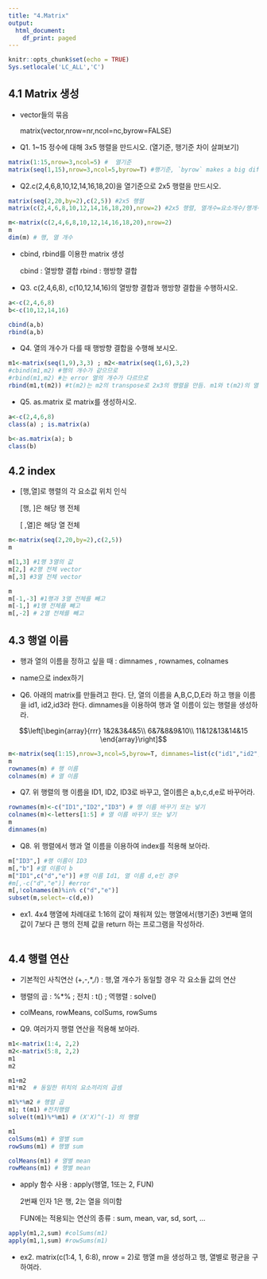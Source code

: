 ```yaml
---
title: "4.Matrix"
output:
  html_document:
    df_print: paged
---
```

```r
knitr::opts_chunk$set(echo = TRUE)
Sys.setlocale('LC_ALL','C')
```


## 4.1 Matrix 생성  

- vector들의 묶음
  
  matrix(vector,nrow=nr,ncol=nc,byrow=FALSE)

- Q1. 1~15 정수에 대해 3x5 행렬을 만드시오. 
      (열기준, 행기준 차이 살펴보기)
```r
matrix(1:15,nrow=3,ncol=5) #  열기준
matrix(seq(1,15),nrow=3,ncol=5,byrow=T) #행기준, `byrow` makes a big difference
```

- Q2.c(2,4,6,8,10,12,14,16,18,20)을 열기준으로 2x5 행렬을 만드시오. 
```r
matrix(seq(2,20,by=2),c(2,5)) #2x5 행렬
matrix(c(2,4,6,8,10,12,14,16,18,20),nrow=2) #2x5 행렬, 열개수=요소개수/행개수
```
```r
m<-matrix(c(2,4,6,8,10,12,14,16,18,20),nrow=2)
m
dim(m) # 행, 열 개수
```

- cbind, rbind를 이용한 matrix 생성
  
  cbind : 열방향 결합
  rbind : 행방향 결합
  
- Q3. c(2,4,6,8), c(10,12,14,16)의 열방향 결합과 행방향 결합을 수행하시오. 
```r
a<-c(2,4,6,8)
b<-c(10,12,14,16)

cbind(a,b)
rbind(a,b)


```

- Q4. 열의 개수가 다를 때 행방향 결합을 수행해 보시오.
```r
m1<-matrix(seq(1,9),3,3) ; m2<-matrix(seq(1,6),3,2)
#cbind(m1,m2) #행의 개수가 같으므로 
#rbind(m1,m2) #는 error 열의 개수가 다르므로
rbind(m1,t(m2)) #t(m2)는 m2의 transpose로 2x3의 행렬을 만듬. m1와 t(m2)의 열의 개수가 3개로 동일해짐 

```

- Q5. as.matrix 로 matrix를 생성하시오.

```r
a<-c(2,4,6,8)
class(a) ; is.matrix(a)
```

```r
b<-as.matrix(a); b
class(b)
```

## 4.2 index

- [행,열]로 행렬의 각 요소값 위치 인식

  [행,  ]은 해당 행 전체
  
  [  ,열]은 해당 열 전체
  

```r
m<-matrix(seq(2,20,by=2),c(2,5))
m
```

```r
m[1,3] #1행 3열의 값
m[2,] #2행 전체 vector
m[,3] #3열 전체 vector

```

```r
m
m[-1,-3] #1행과 3열 전체를 빼고 
m[-1,] #1행 전체를 빼고
m[,-2] # 2열 전체를 빼고
```

## 4.3 행열 이름

- 행과 열의 이름을 정하고 싶을 때 : dimnames , rownames, colnames

- name으로 index하기 

- Q6. 아래의 matrix를 만들려고 한다. 단, 열의 이름을 A,B,C,D,E라 하고 행을 이름을 id1, id2,id3라 한다. dimnames을 이용하여 행과 열 이름이 있는 행렬을 생성하라.

$$\left[\begin{array}{rrr} 
1&2&3&4&5\\
6&7&8&9&10\\
11&12&13&14&15
\end{array}\right]$$ 

```r
m<-matrix(seq(1:15),nrow=3,ncol=5,byrow=T, dimnames=list(c("id1","id2","id3"),c("A","B","C","D","E"))) #dimnames=list(행이름, 열이름)
m
rownames(m) # 행 이름
colnames(m) # 열 이름 
```

- Q7. 위 행렬의 행 이름을 ID1, ID2, ID3로 바꾸고, 열이름은 a,b,c,d,e로 바꾸어라.

```r
rownames(m)<-c("ID1","ID2","ID3") # 행 이름 바꾸기 또는 넣기
colnames(m)<-letters[1:5] # 열 이름 바꾸기 또는 넣기 
m
dimnames(m)

```

- Q8. 위 행렬에서 행과 열 이름을 이용하여 index를 적용해 보아라. 
```r
m["ID3",] #행 이름이 ID3
m[,"b"] #열 이름이 b
m["ID1",c("d","e")] #행 이름 Id1, 열 이름 d,e인 경우 
#m[,-c("d","e")] #error
m[,!colnames(m)%in% c("d","e")] 
subset(m,select=-c(d,e))
```

- ex1. 4x4 행열에 차례대로 1:16의 값이 채워져 있는 행열에서(행기준) 3번째 열의 값이 7보다 큰 행의 전체 값을 return 하는 프로그램을 작성하라.

```r


```

## 4.4 행렬 연산 

- 기본적인 사칙연산 (+,-,*,/) : 행,열 개수가 동일할 경우 각 요소들 값의 연산 

- 행렬의 곱 : %*% ; 전치 : t() ; 역행렬 : solve()

- colMeans, rowMeans, colSums, rowSums 

- Q9. 여러가지 행렬 연산을 적용해 보아라.
```r
m1<-matrix(1:4, 2,2)
m2<-matrix(5:8, 2,2)
m1
m2

m1+m2
m1*m2  # 동일한 위치의 요소끼리의 곱셈 
```

```r
m1%*%m2 # 행렬 곱
m1; t(m1) #전치행렬
solve(t(m1)%*%m1) # (X'X)^(-1) 의 행렬

```

```r
m1
colSums(m1) # 열별 sum
rowSums(m1) # 행별 sum
```

```r
colMeans(m1) # 열별 mean
rowMeans(m1) # 행별 mean

```

- apply 함수 사용 : apply(행열, 1또는 2, FUN)
  
  2번째 인자 1은 행, 2는 열을 의미함
  
  FUN에는 적용되는 연산의 종류 : sum, mean, var, sd, sort, ... 
  

```r
apply(m1,2,sum) #colSums(m1)
apply(m1,1,sum) #rowSums(m1)

```

- ex2. matrix(c(1:4, 1, 6:8), nrow = 2)로 행열 m을 생성하고 행, 열별로 평균을 구하여라. 
   
```r
 
```


